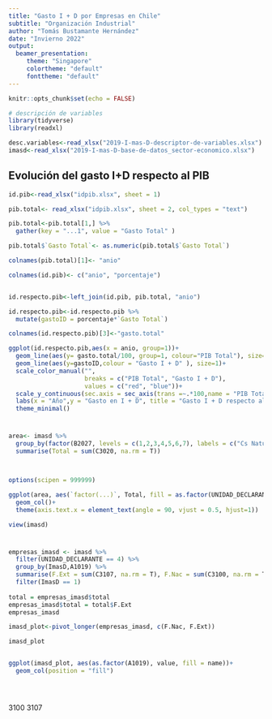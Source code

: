 ```yaml
---
title: "Gasto I + D por Empresas en Chile"
subtitle: "Organización Industrial"
author: "Tomás Bustamante Hernández"
date: "Invierno 2022"
output: 
  beamer_presentation:
     theme: "Singapore"
     colortheme: "default"
     fonttheme: "default"
---
```


```r
knitr::opts_chunk$set(echo = FALSE)
```


```r
# descripción de variables
library(tidyverse)
library(readxl)

desc.variables<-read_xlsx("2019-I-mas-D-descriptor-de-variables.xlsx")
imasd<-read_xlsx("2019-I-mas-D-base-de-datos_sector-economico.xlsx")

```


## Evolución del gasto I+D respecto al PIB


```r

id.pib<-read_xlsx("idpib.xlsx", sheet = 1)

pib.total<- read_xlsx("idpib.xlsx", sheet = 2, col_types = "text")

pib.total<-pib.total[1,] %>% 
  gather(key = "...1", value = "Gasto Total" )

pib.total$`Gasto Total`<- as.numeric(pib.total$`Gasto Total`)

colnames(pib.total)[1]<- "anio"

colnames(id.pib)<- c("anio", "porcentaje")


id.respecto.pib<-left_join(id.pib, pib.total, "anio")

id.respecto.pib<-id.respecto.pib %>% 
  mutate(gastoID = porcentaje*`Gasto Total`)

colnames(id.respecto.pib)[3]<-"gasto.total"

```


```r

ggplot(id.respecto.pib,aes(x = anio, group=1))+
  geom_line(aes(y= gasto.total/100, group=1, colour="PIB Total"), size=1)+
  geom_line(aes(y=gastoID,colour = "Gasto I + D" ), size=1)+ 
  scale_color_manual("", 
                     breaks = c("PIB Total", "Gasto I + D"),
                     values = c("red", "blue"))+
  scale_y_continuous(sec.axis = sec_axis(trans =~.*100,name = "PIB Total", labels = function(x) format(x, scientific = F)), labels = function(x) format(x, scientific = F))+
  labs(x = "Año",y = "Gasto en I + D", title = "Gasto I + D respecto al PIB", caption = "Elaboración con datos del Banco Central y Min. Ciencia")+
  theme_minimal()


```



# 

```r


area<- imasd %>% 
  group_by(factor(B2027, levels = c(1,2,3,4,5,6,7), labels = c("Cs Naturales", "Ingenieria y Tecnología", "Cs Medicas y Salud", "Cs Agricolas y Veterinarias", "Cs Sociales", "Humanidades y Arte", "Otra")),UNIDAD_DECLARANTE) %>% 
  summarise(Total = sum(C3020, na.rm = T))



options(scipen = 999999)

ggplot(area, aes(`factor(...)`, Total, fill = as.factor(UNIDAD_DECLARANTE)))+
  geom_col()+
  theme(axis.text.x = element_text(angle = 90, vjust = 0.5, hjust=1))

view(imasd)


```

#
```r
empresas_imasd <- imasd %>% 
  filter(UNIDAD_DECLARANTE == 4) %>%
  group_by(ImasD,A1019) %>% 
  summarise(F.Ext = sum(C3107, na.rm = T), F.Nac = sum(C3100, na.rm = T)) %>% 
  filter(ImasD == 1)
  
total = empresas_imasd$total
empresas_imasd$total = total$F.Ext  
empresas_imasd

imasd_plot<-pivot_longer(empresas_imasd, c(F.Nac, F.Ext))

imasd_plot


ggplot(imasd_plot, aes(as.factor(A1019), value, fill = name))+
  geom_col(position = "fill")




```

```r



```

3100 3107